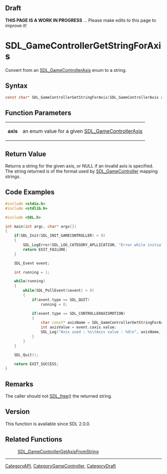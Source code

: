 == Draft ==

'''THIS PAGE IS A WORK IN PROGRESS''' ... Please make edits to this page to improve it!


<!-- #*^*^*^*^*See https://wiki.libsdl.org/SGFunctions for details on editing this page*^*^*^*^* -->
= SDL_GameControllerGetStringForAxis =

Convert from an [[SDL_GameControllerAxis]] enum to a string.

== Syntax ==

<syntaxhighlight lang='c'>
const char* SDL_GameControllerGetStringForAxis(SDL_GameControllerAxis axis);
</syntaxhighlight>

== Function Parameters ==

{|
|'''axis'''
|an enum value for a given [[SDL_GameControllerAxis]]
|}

== Return Value ==

Returns a string for the given axis, or NULL if an invalid axis is
specified. The string returned is of the format used by
[[SDL_GameController]] mapping strings.

== Code Examples == 
<!-- #Example1 Start -->
<syntaxhighlight lang='c++'>
#include <stdio.h>
#include <stdlib.h>

#include <SDL.h>

int main(int argc, char* argv[])
{
    if(SDL_Init(SDL_INIT_GAMECONTROLLER) < 0)
    {
        SDL_LogError(SDL_LOG_CATEGORY_APLLICATION, "Error while initializing SDL2 library : %s\n", SDL_GetError());
        return EXIT_FAILURE;
    }

    SDL_Event event;

    int running = 1;

    while(running)
    {
        while(SDL_PollEvent(&event) > 0)
        {
            if(event.type == SDL_QUIT)
                running = 0;

            if(event.type == SDL_CONTROLLERAXISMOTION)
            {
                char const* axisName = SDL_GameControllerGetStringForAxis((SDL_GameControllerAxis) event.caxis.axis);
                int axisValue = event.caxis.value;
                SDL_Log("Axis used : %s\tAxis value : %d\n", axisName, axisValue);
            }
        }
    }

    SDL_Quit();

    return EXIT_SUCCESS;
}

</syntaxhighlight>
<!-- #End Example1 -->

== Remarks ==

The caller should not [[SDL_free]]() the returned string.

== Version ==

This function is available since SDL 2.0.0.

== Related Functions ==

:[[SDL_GameControllerGetAxisFromString]]

----
[[CategoryAPI]], [[CategoryGameController]], [[CategoryDraft]]


